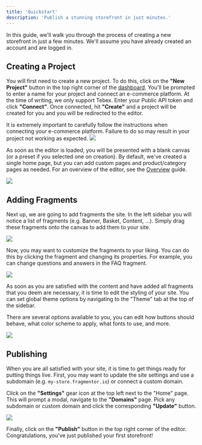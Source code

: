 ```yaml
---
title: 'Quickstart'
description: 'Publish a stunning storefront in just minutes.'
---
```


In this guide, we'll walk you through the process of creating a new storefront in just a few minutes. We'll assume you have already created an account and are logged in.

## Creating a Project
You will first need to create a new project. To do this, click on the **"New Project"** button in the top right corner of the [dashboard](https://fragmentor.io/dashboard). You'll be prompted to enter a name for your project and connect an e-commerce platform. At the time of writing, we only support Tebex. Enter your Public API token and click **"Connect"**. Once connected, hit **"Create"** and a project will be created for you and you will be redirected to the editor.

<Warning>
  It is extremely important to carefully follow the instructions when connecting your e-commerce platform. Failure to do so may result in your project not working as expected. 
</Warning>

<Frame>
  <img src="/images/create-project.png" />
</Frame>

As soon as the editor is loaded, you will be presented with a blank canvas (or a preset if you selected one on creation). By default, we've created a single home page, but you can add custom pages and product/category pages as needed. For an overview of the editor, see the [Overview](/editor/overview) guide.

<Frame>
  <img src="/images/create-editor.png" />
</Frame>

## Adding Fragments
Next up, we are going to add fragments the site. In the left sidebar you will notice a list of fragments (e.g. Banner, Basket, Content, ...). Simply drag these fragments onto the canvas to add them to your site. 

<Frame>
  <img src="/images/add-fragments.png" />
</Frame>

Now, you may want to customize the fragments to your liking. You can do this by clicking the fragment and changing its properties. For example, you can change questions and answers in the FAQ fragment.

<Frame>
  <img src="/images/add-edit.png" />
</Frame>

As soon as you are satisfied with the content and have added all fragments that you deem are necessary, it is time to edit the styling of your site. You can set global theme options by navigating to the "Theme" tab at the top of the sidebar. 

There are several options available to you, you can edit how buttons should behave, what color scheme to apply, what fonts to use, and more.

<Frame>
  <img src="/images/add-theme.png" />
</Frame>

## Publishing
When you are all satisfied with your site, it is time to get things ready for putting things live. First, you may want to update the site settings and use a subdomain (e.g. `my-store.fragmentor.io`) or connect a custom domain. 

Click on the **"Settings"** gear icon at the top left next to the "Home" page. This will prompt a modal, navigate to the **"Domains"** page. Pick any subdomain or custom domain and click the corresponding **"Update"** button.

<Frame>
  <img src="/images/publish-domain.png" />
</Frame>

Finally, click on the **"Publish"** button in the top right corner of the editor. Congratulations, you've just published your first storefront!